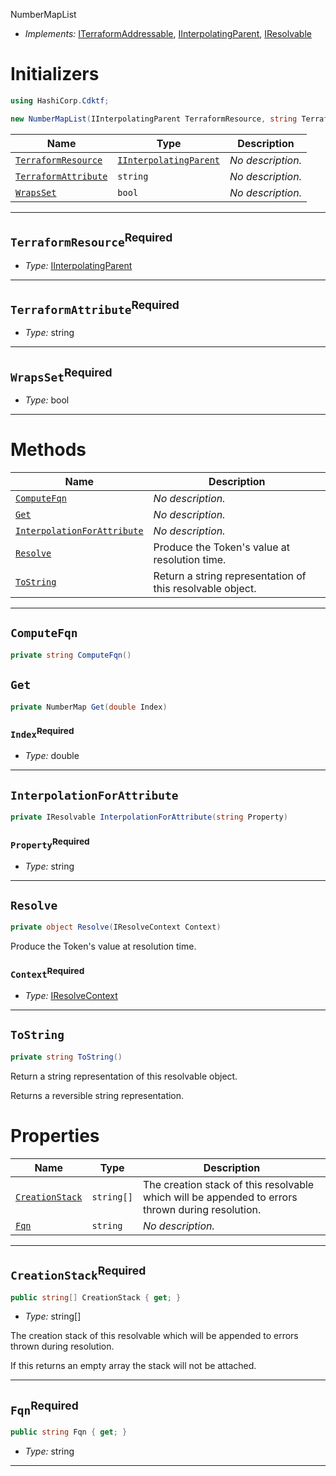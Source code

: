  NumberMapList <a name="NumberMapList" id="cdktf.NumberMapList"></a>

- *Implements:* <a href="#cdktf.ITerraformAddressable">ITerraformAddressable</a>, <a href="#cdktf.IInterpolatingParent">IInterpolatingParent</a>, <a href="#cdktf.IResolvable">IResolvable</a>

# Initializers <a name="Initializers" id="cdktf.NumberMapList.Initializer"></a>

```csharp
using HashiCorp.Cdktf;

new NumberMapList(IInterpolatingParent TerraformResource, string TerraformAttribute, bool WrapsSet);
```

| **Name** | **Type** | **Description** |
| --- | --- | --- |
| <code><a href="#cdktf.NumberMapList.Initializer.parameter.terraformResource">TerraformResource</a></code> | <code><a href="#cdktf.IInterpolatingParent">IInterpolatingParent</a></code> | *No description.* |
| <code><a href="#cdktf.NumberMapList.Initializer.parameter.terraformAttribute">TerraformAttribute</a></code> | <code>string</code> | *No description.* |
| <code><a href="#cdktf.NumberMapList.Initializer.parameter.wrapsSet">WrapsSet</a></code> | <code>bool</code> | *No description.* |

---

## `TerraformResource`<sup>Required</sup> <a name="TerraformResource" id="cdktf.NumberMapList.Initializer.parameter.terraformResource"></a>

- *Type:* <a href="#cdktf.IInterpolatingParent">IInterpolatingParent</a>

---

## `TerraformAttribute`<sup>Required</sup> <a name="TerraformAttribute" id="cdktf.NumberMapList.Initializer.parameter.terraformAttribute"></a>

- *Type:* string

---

## `WrapsSet`<sup>Required</sup> <a name="WrapsSet" id="cdktf.NumberMapList.Initializer.parameter.wrapsSet"></a>

- *Type:* bool

---

# Methods <a name="Methods" id="Methods"></a>

| **Name** | **Description** |
| --- | --- |
| <code><a href="#cdktf.NumberMapList.computeFqn">ComputeFqn</a></code> | *No description.* |
| <code><a href="#cdktf.NumberMapList.get">Get</a></code> | *No description.* |
| <code><a href="#cdktf.NumberMapList.interpolationForAttribute">InterpolationForAttribute</a></code> | *No description.* |
| <code><a href="#cdktf.NumberMapList.resolve">Resolve</a></code> | Produce the Token's value at resolution time. |
| <code><a href="#cdktf.NumberMapList.toString">ToString</a></code> | Return a string representation of this resolvable object. |

---

## `ComputeFqn` <a name="ComputeFqn" id="cdktf.NumberMapList.computeFqn"></a>

```csharp
private string ComputeFqn()
```

## `Get` <a name="Get" id="cdktf.NumberMapList.get"></a>

```csharp
private NumberMap Get(double Index)
```

### `Index`<sup>Required</sup> <a name="Index" id="cdktf.NumberMapList.get.parameter.index"></a>

- *Type:* double

---

## `InterpolationForAttribute` <a name="InterpolationForAttribute" id="cdktf.NumberMapList.interpolationForAttribute"></a>

```csharp
private IResolvable InterpolationForAttribute(string Property)
```

### `Property`<sup>Required</sup> <a name="Property" id="cdktf.NumberMapList.interpolationForAttribute.parameter.property"></a>

- *Type:* string

---

## `Resolve` <a name="Resolve" id="cdktf.NumberMapList.resolve"></a>

```csharp
private object Resolve(IResolveContext Context)
```

Produce the Token's value at resolution time.

### `Context`<sup>Required</sup> <a name="Context" id="cdktf.NumberMapList.resolve.parameter._context"></a>

- *Type:* <a href="#cdktf.IResolveContext">IResolveContext</a>

---

## `ToString` <a name="ToString" id="cdktf.NumberMapList.toString"></a>

```csharp
private string ToString()
```

Return a string representation of this resolvable object.

Returns a reversible string representation.


# Properties <a name="Properties" id="Properties"></a>

| **Name** | **Type** | **Description** |
| --- | --- | --- |
| <code><a href="#cdktf.NumberMapList.property.creationStack">CreationStack</a></code> | <code>string[]</code> | The creation stack of this resolvable which will be appended to errors thrown during resolution. |
| <code><a href="#cdktf.NumberMapList.property.fqn">Fqn</a></code> | <code>string</code> | *No description.* |

---

## `CreationStack`<sup>Required</sup> <a name="CreationStack" id="cdktf.NumberMapList.property.creationStack"></a>

```csharp
public string[] CreationStack { get; }
```

- *Type:* string[]

The creation stack of this resolvable which will be appended to errors thrown during resolution.

If this returns an empty array the stack will not be attached.

---

## `Fqn`<sup>Required</sup> <a name="Fqn" id="cdktf.NumberMapList.property.fqn"></a>

```csharp
public string Fqn { get; }
```

- *Type:* string

---

